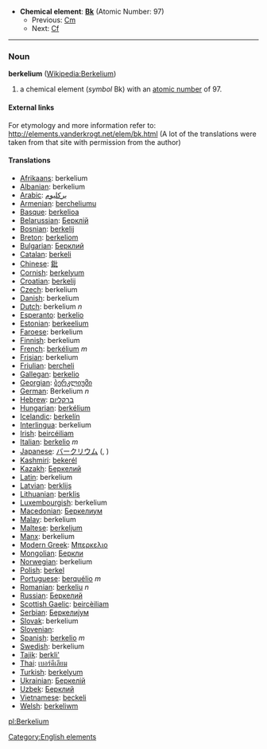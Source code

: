 *'''Chemical element''': '''[[Bk]]''' (Atomic Number: 97)
**Previous: [[Curium|Cm]]
**Next: [[Californium|Cf]]
----
=== Noun ===
'''berkelium''' ([[en:Berkelium|Wikipedia:Berkelium]])

# a chemical element (''symbol'' Bk) with an [[atomic number]] of 97.

====External links====
For etymology and more information refer to:
http://elements.vanderkrogt.net/elem/bk.html
(A lot of the translations were taken from that site with permission from the author)

==== Translations ====
*[[Afrikaans]]: berkelium
*[[Albanian]]: berkelium
*[[Arabic]]: [[بركليوم]]
*[[Armenian]]: [[bercheliumu]]
*[[Basque]]: [[berkelioa]]
*[[Belarussian]]: [[Берклiй]]
*[[Bosnian]]: [[berkelij]]
*[[Breton]]: [[berkeliom]]
*[[Bulgarian]]: [[Берклий]]
*[[Catalan]]: [[berkeli]]
*[[Chinese]]: [[鈚]]
*[[Cornish]]: [[berkelyum]]
*[[Croatian]]: [[berkelij]]
*[[Czech]]: berkelium
*[[Danish]]: berkelium
*[[Dutch]]: berkelium ''n''
*[[Esperanto]]: [[berkelio]]
*[[Estonian]]: [[berkeelium]]
*[[Faroese]]: berkelium
*[[Finnish]]: berkelium
*[[French]]: [[berkélium]] ''m''
*[[Frisian]]: berkelium
*[[Friulian]]: [[bercheli]]
*[[Gallegan]]: [[berkelio]]
*[[Georgian]]: [[ბერკლიუმი]]
*[[German]]: Berkelium ''n''
*[[Hebrew]]: [[ברקליום]]
*[[Hungarian]]: [[berkélium]]
*[[Icelandic]]: [[berkelín]]
*[[Interlingua]]: berkelium
*[[Irish]]: [[beircéiliam]]
*[[Italian]]: [[berkelio]] ''m''
*[[Japanese]]: [[バークリウム]] ([[]], )
*[[Kashmiri]]: [[bekerél]]
*[[Kazakh]]: [[Беркелий]]
*[[Latin]]: berkelium
*[[Latvian]]: [[berklijs]]
*[[Lithuanian]]: [[berklis]]
*[[Luxembourgish]]: berkelium
*[[Macedonian]]: [[Беркелиум]]
*[[Malay]]: berkelium
*[[Maltese]]: [[berkeljum]]
*[[Manx]]: berkelium
*[[Modern Greek]]: [[Μπερκελιο]] '' ''
*[[Mongolian]]: [[Беркли]]
*[[Norwegian]]: berkelium
*[[Polish]]: [[berkel]] '' ''
*[[Portuguese]]: [[berquélio]] ''m''
*[[Romanian]]: [[berkeliu]] ''n''
*[[Russian]]: [[Беркелий]] '' ''
*[[Scottish Gaelic]]: [[beircèiliam]]
*[[Serbian]]: [[Беркелиjум]]
*[[Slovak]]: berkelium
*[[Slovenian]]:
*[[Spanish]]: [[berkelio]] ''m''
*[[Swedish]]: berkelium
*[[Tajik]]: [[berkli']]
*[[Thai]]: [[เบอร์คีเลียม]]
*[[Turkish]]: [[berkelyum]]
*[[Ukrainian]]: [[Беркелiй]]
*[[Uzbek]]: [[Берклий]]
*[[Vietnamese]]: [[beckeli]]
*[[Welsh]]: [[berkeliwm]]

[[Category:English elements]]
[[pl:Berkelium]]